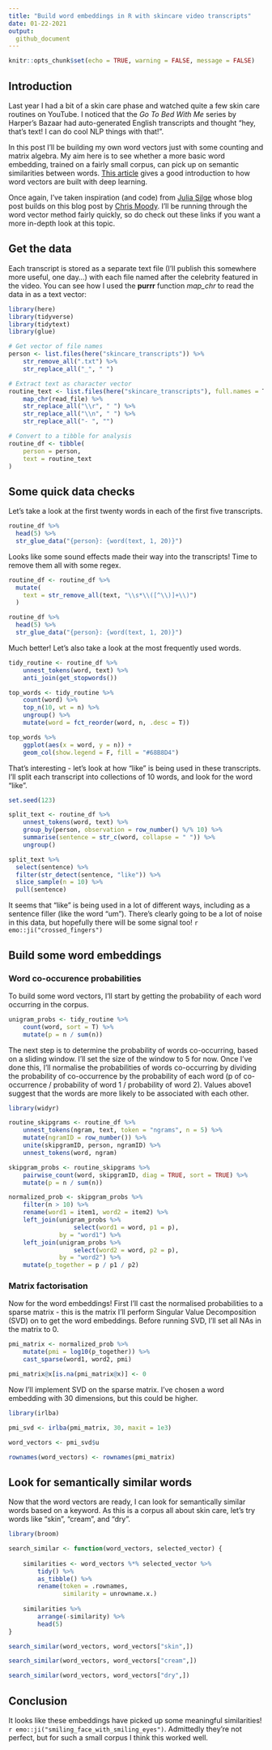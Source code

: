```yaml
---
title: "Build word embeddings in R with skincare video transcripts"
date: 01-22-2021
output:
  github_document
---
```



```r
knitr::opts_chunk$set(echo = TRUE, warning = FALSE, message = FALSE)
```

## Introduction

Last year I had a bit of a skin care phase and watched quite a few skin care routines
on YouTube. I noticed that the *Go To Bed With Me* series by Harper's Bazaar had auto-generated English transcripts and thought "hey, that's text! I can do cool NLP things with that!". 

In this post I'll be building my own word vectors just with some counting and matrix algebra. My aim here is to see whether a more basic word embedding, trained on a fairly small corpus, can pick up on semantic similarities between words. [This article](https://www.kdnuggets.com/2019/02/word-embeddings-nlp-applications.html) gives a good introduction to how word vectors are built with deep learning.

Once again, I've taken inspiration (and code) from [Julia Silge](https://juliasilge.com/blog/tidy-word-vectors/) whose blog post builds on this blog post by [Chris Moody](https://multithreaded.stitchfix.com/blog/2017/10/18/stop-using-word2vec/). I'll be running through the word vector method fairly quickly, so do check out these links if you want a more in-depth look at this topic.  

## Get the data

Each transcript is stored as a separate text file (I'll publish this somewhere more useful, one day...)
with each file named after the celebrity featured in the video. You can see how I used the **purrr**
function *map_chr* to read the data in as a text vector:

```r
library(here)
library(tidyverse)
library(tidytext)
library(glue)

# Get vector of file names
person <- list.files(here("skincare_transcripts")) %>%
    str_remove_all(".txt") %>%
    str_replace_all("_", " ")

# Extract text as character vector
routine_text <- list.files(here("skincare_transcripts"), full.names = T) %>%
    map_chr(read_file) %>%
    str_replace_all("\\r", " ") %>%
    str_replace_all("\\n", " ") %>%
    str_replace_all("- ", "")

# Convert to a tibble for analysis
routine_df <- tibble(
    person = person,
    text = routine_text
)

```

## Some quick data checks

Let's take a look at the first twenty words in each of the first five transcripts. 

```r
routine_df %>%
  head(5) %>%
  str_glue_data("{person}: {word(text, 1, 20)}")
```

Looks like some sound effects made their way into the transcripts! Time to remove them all with some regex.

```r
routine_df <- routine_df %>%
  mutate(
    text = str_remove_all(text, "\\s*\\([^\\)]+\\)")
  )

routine_df %>%
  head(5) %>%
  str_glue_data("{person}: {word(text, 1, 20)}")
```


Much better! Let's also take a look at the most frequently used words.

```r
tidy_routine <- routine_df %>%
    unnest_tokens(word, text) %>%
    anti_join(get_stopwords())

top_words <- tidy_routine %>%
    count(word) %>%
    top_n(10, wt = n) %>%
    ungroup() %>%
    mutate(word = fct_reorder(word, n, .desc = T))

top_words %>%
    ggplot(aes(x = word, y = n)) +
    geom_col(show.legend = F, fill = "#68B8D4") 
```


That's interesting - let's look at how "like" is being used in these transcripts. I'll split
each transcript into collections of 10 words, and look for the word "like". 

```r
set.seed(123)

split_text <- routine_df %>%
    unnest_tokens(word, text) %>%
    group_by(person, observation = row_number() %/% 10) %>%
    summarise(sentence = str_c(word, collapse = " ")) %>%
    ungroup()

split_text %>%
  select(sentence) %>%
  filter(str_detect(sentence, "like")) %>%
  slice_sample(n = 10) %>%
  pull(sentence)
```

It seems that "like" is being used in a lot of different ways, including as a sentence filler
(like the word "um"). There's clearly going to be a lot of noise in this data, but hopefully there will be some signal too! `r emo::ji("crossed_fingers")`

## Build some word embeddings

### Word co-occurence probabilities 

To build some word vectors, I'll start by getting the probability of each word occurring in the corpus. 

```r
unigram_probs <- tidy_routine %>%
    count(word, sort = T) %>%
    mutate(p = n / sum(n))
```

The next step is to determine the probability of words co-occurring, based on a sliding window. 
I'll set the size of the window to 5 for now. Once I've done this, I'll normalise the probabilities of words co-occurring by dividing the probability of co-occurrence by the probability of each word (p of co-occurrence / probability of word 1 /  probability of word 2). Values above1 suggest that the words are more likely to be associated with each other. 

```r
library(widyr)

routine_skipgrams <- routine_df %>%
    unnest_tokens(ngram, text, token = "ngrams", n = 5) %>%
    mutate(ngramID = row_number()) %>%
    unite(skipgramID, person, ngramID) %>%
    unnest_tokens(word, ngram)

skipgram_probs <- routine_skipgrams %>%
    pairwise_count(word, skipgramID, diag = TRUE, sort = TRUE) %>%
    mutate(p = n / sum(n))

normalized_prob <- skipgram_probs %>%
    filter(n > 10) %>%
    rename(word1 = item1, word2 = item2) %>%
    left_join(unigram_probs %>%
                  select(word1 = word, p1 = p),
              by = "word1") %>%
    left_join(unigram_probs %>%
                  select(word2 = word, p2 = p),
              by = "word2") %>%
    mutate(p_together = p / p1 / p2)
```


### Matrix factorisation

Now for the word embeddings! First I'll cast the normalised probabilities to a sparse matrix - this is the matrix I'll perform Singular Value Decomposition (SVD) on to get the word embeddings. Before running SVD, I'll set all NAs in the matrix to 0. 

```r
pmi_matrix <- normalized_prob %>%
    mutate(pmi = log10(p_together)) %>%
    cast_sparse(word1, word2, pmi)

pmi_matrix@x[is.na(pmi_matrix@x)] <- 0
```

Now I'll implement SVD on the sparse matrix. I've chosen a word embedding with 30 dimensions, but this could be higher. 

```r
library(irlba)

pmi_svd <- irlba(pmi_matrix, 30, maxit = 1e3)

word_vectors <- pmi_svd$u

rownames(word_vectors) <- rownames(pmi_matrix)
```

## Look for semantically similar words

Now that the word vectors are ready, I can look for semantically similar words based on a keyword. As this is a corpus all about skin care, let's try words like "skin", "cream", and "dry". 

```r
library(broom)

search_similar <- function(word_vectors, selected_vector) {
    
    similarities <- word_vectors %*% selected_vector %>%
        tidy() %>%
        as_tibble() %>%
        rename(token = .rownames,
               similarity = unrowname.x.)
    
    similarities %>%
        arrange(-similarity) %>%
        head(5)
}

search_similar(word_vectors, word_vectors["skin",])
```


```r
search_similar(word_vectors, word_vectors["cream",])
```

```r
search_similar(word_vectors, word_vectors["dry",])

```

## Conclusion

It looks like these embeddings have picked up some meaningful similarities! `r emo::ji("smiling_face_with_smiling_eyes")`. Admittedly they're not perfect, but for such a small corpus I think this worked well. 



